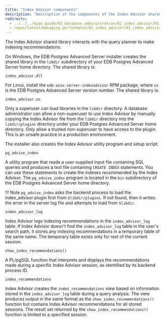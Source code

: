 ```yaml
---
title: "Index Advisor components"
description: "Description of the components of the Index Advisor shared library"
redirects:
  - ../../../epas_guide/03_database_administration/02_index_advisor/01_index_advisor_components #generated for docs/epas/reorg-role-use-case-mode
  - /epas/latest/managing_performance/02_index_advisor/01_index_advisor_components/
---
```


<div id="index_advisor_components" class="registered_link"></div>

The Index Advisor shared library interacts with the query planner to make indexing recommendations. 

On Windows, the EDB Postgres Advanced Server installer creates the shared library in the `libdir` subdirectory of your EDB Postgres Advanced Server home directory. The shared library is:

`index_advisor.dll`

For Linux, install the `edb-asxx-server-indexadvisor` RPM package, where `xx` is the EDB Postgres Advanced Server version number. The shared library is:

`index_advisor.so`

Only a superuser can load libraries in the `libdir` directory. A database administrator can allow a non-superuser to use Index Advisor by manually copying the Index Advisor file from the `libdir` directory into the `libdir/plugins` directory under your EDB Postgres Advanced Server home directory. Only allow a trusted non-superuser to have access to the plugin. This is an unsafe practice in a production environment.

The installer also creates the Index Advisor utility program and setup script:

`pg_advise_index`

 A utility program that reads a user-supplied input file containing SQL queries and produces a text file containing `CREATE INDEX` statements. You can use these statements to create the indexes recommended by the Index Advisor. The `pg_advise_index` program is located in the `bin` subdirectory of the EDB Postgres Advanced Server home directory.

!!! Note
    `pg_advise_index` asks the backend process to load the index_advisor plugin first from `$libdir/plugins`. If not found, then it writes the error in the server log file and attempts to load from `$libdir`.

`index_advisor_log`

 Index Advisor logs indexing recommendations in the `index_advisor_log` table. If Index Advisor doesn't find the `index_advisor_log` table in the user's search path, it stores any indexing recommendations in a temporary table of the same name. The temporary table exists only for rest of the current session.

`show_index_recommendations()`

 A PL/pgSQL function that interprets and displays the recommendations made during a specific Index Advisor session, as identified by its backend process ID.

`index_recommendations`

 Index Advisor creates the `index_recommendations` view based on information stored in the `index_advisor_log` table during a query analysis. The view produces output in the same format as the `show_index_recommendations()` function but contains Index Advisor recommendations for all stored sessions. The result set returned by the `show_index_recommendations()` function is limited to a specified session.
